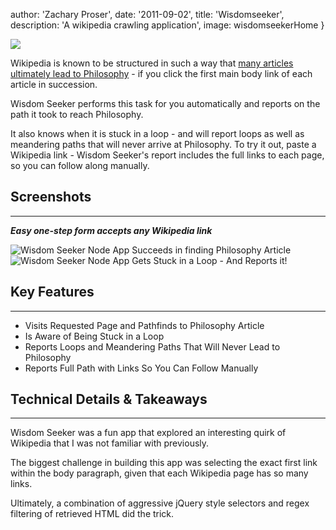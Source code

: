 
  author: 'Zachary Proser',
  date: '2011-09-02', 
  title: 'Wisdomseeker',
  description: 'A wikipedia crawling application', 
  image: wisdomseekerHome
}


<Image src={wisdomseekerHome} />

Wikipedia is known to be structured in such a way that [many articles ultimately lead to Philosophy](http://www.xefer.com/2011/05/wikipedia) - if you click the first main body link of each article in succession.

Wisdom Seeker performs this task for you automatically and reports on the path it took to reach Philosophy.

It also knows when it is stuck in a loop - and will report loops as well as meandering paths that will never arrive at Philosophy. To try it out, paste a Wikipedia link - Wisdom Seeker's report includes the full links to each page, so you can follow along manually.

## Screenshots

* * *

**_Easy one-step form accepts any Wikipedia link_**

<Image src={wisdomseekerSuccess} alt="Wisdom Seeker Node App Succeeds in finding Philosophy Article" />

<Image src={wisdomseekerLoop} alt="Wisdom Seeker Node App Gets Stuck in a Loop - And Reports it!" />

## Key Features

* * *

*   Visits Requested Page and Pathfinds to Philosophy Article
*   Is Aware of Being Stuck in a Loop
*   Reports Loops and Meandering Paths That Will Never Lead to Philosophy
*   Reports Full Path with Links So You Can Follow Manually

## Technical Details & Takeaways

* * *

Wisdom Seeker was a fun app that explored an interesting quirk of Wikipedia that I was not familiar with previously.

The biggest challenge in building this app was selecting the exact first link within the body paragraph, given that each Wikipedia page has so many links.

Ultimately, a combination of aggressive jQuery style selectors and regex filtering of retrieved HTML did the trick.
